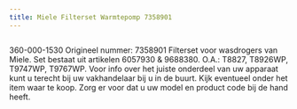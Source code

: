 ```yaml
---
title: Miele Filterset Warmtepomp 7358901
---
```



<Image src={imageProduct} width={imageProduct.width} alt="" />

360-000-1530
Origineel nummer: 7358901
Filterset voor wasdrogers van Miele.
Set bestaat uit artikelen 6057930 &amp; 9688380.
O.A.: T8827, T8926WP, T9747WP, T9767WP.
Voor info over het juiste onderdeel van uw apparaat kunt u terecht bij uw vakhandelaar bij u in de buurt. Kijk eventueel onder het item waar te koop. Zorg er voor dat u uw model en product code bij de hand heeft.
